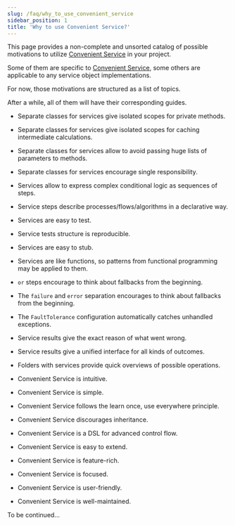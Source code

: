 ```yaml
---
slug: /faq/why_to_use_convenient_service
sidebar_position: 1
title: 'Why to use Convenient Service?'
---
```


This page provides a non-complete and unsorted catalog of possible motivations to utilize [Convenient Service](/) in your project.

Some of them are specific to [Convenient Service](/), some others are applicable to any service object implementations.

For now, those motivations are structured as a list of topics.

After a while, all of them will have their corresponding guides.

- Separate classes for services give isolated scopes for private methods.

- Separate classes for services give isolated scopes for caching intermediate calculations.

- Separate classes for services allow to avoid passing huge lists of parameters to methods.

- Separate classes for services encourage single responsibility.

- Services allow to express complex conditional logic as sequences of steps.

- Service steps describe processes/flows/algorithms in a declarative way.

- Services are easy to test.

- Service tests structure is reproducible.

- Services are easy to stub.

- Services are like functions, so patterns from functional programming may be applied to them.

- `or` steps encourage to think about fallbacks from the beginning.

- The `failure` and `error` separation encourages to think about fallbacks from the beginning.

- The `FaultTolerance` configuration automatically catches unhandled exceptions.

- Service results give the exact reason of what went wrong.

- Service results give a unified interface for all kinds of outcomes.


- Folders with services provide quick overviews of possible operations.

- Convenient Service is intuitive.

- Convenient Service is simple.

- Convenient Service follows the learn once, use everywhere principle.

- Convenient Service discourages inheritance.

- Convenient Service is a DSL for advanced control flow.

- Convenient Service is easy to extend.

- Convenient Service is feature-rich.

- Convenient Service is focused.

- Convenient Service is user-friendly.

- Convenient Service is well-maintained.

To be continued...
